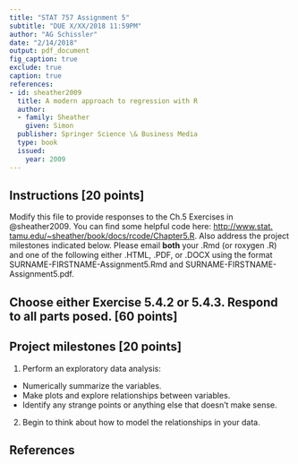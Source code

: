 ```yaml
---
title: "STAT 757 Assignment 5"
subtitle: "DUE X/XX/2018 11:59PM"
author: "AG Schissler"
date: "2/14/2018"
output: pdf_document
fig_caption: true
exclude: true
caption: true
references:
- id: sheather2009
  title: A modern approach to regression with R
  author:
  - family: Sheather
    given: Simon
  publisher: Springer Science \& Business Media
  type: book
  issued:
    year: 2009
---
```


## Instructions [20 points]

Modify this file to provide responses to the Ch.5 Exercises in @sheather2009. You can find some helpful code here: [http://www.stat.
tamu.edu/~sheather/book/docs/rcode/Chapter5.R](http://www.stat.tamu.edu/~sheather/book/docs/rcode/Chapter5.R). Also address the project milestones indicated below. Please email **both** your .Rmd (or roxygen .R) and one of the following either .HTML, .PDF, or .DOCX using the format SURNAME-FIRSTNAME-Assignment5.Rmd and SURNAME-FIRSTNAME-Assignment5.pdf.

## Choose either Exercise 5.4.2 or 5.4.3. Respond to all parts posed. [60 points] 

## Project milestones [20 points]

1. Perform an exploratory data analysis:
 * Numerically summarize the variables.
 * Make plots and explore relationships between variables.
 * Identify any strange points or anything else that doesn't make sense.
2. Begin to think about how to model the relationships in your data.

## References

